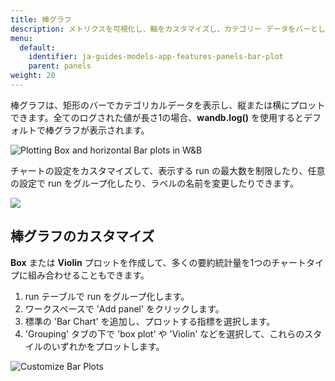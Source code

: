 ```yaml
---
title: 棒グラフ
description: メトリクスを可視化し、軸をカスタマイズし、カテゴリー データをバーとして比較します。
menu:
  default:
    identifier: ja-guides-models-app-features-panels-bar-plot
    parent: panels
weight: 20
---
```


棒グラフは、矩形のバーでカテゴリカルデータを表示し、縦または横にプロットできます。全てのログされた値が長さ1の場合、**wandb.log()** を使用するとデフォルトで棒グラフが表示されます。

<Frame>
    <img src="/images/app_ui/bar_plot.png" alt="Plotting Box and horizontal Bar plots in W&B"  />
</Frame>

チャートの設定をカスタマイズして、表示する run の最大数を制限したり、任意の設定で run をグループ化したり、ラベルの名前を変更したりできます。

<Frame>
    <img src="/images/app_ui/bar_plot_custom.png"  />
</Frame>

## 棒グラフのカスタマイズ

**Box** または **Violin** プロットを作成して、多くの要約統計量を1つのチャートタイプに組み合わせることもできます。

1. run テーブルで run をグループ化します。
2. ワークスペースで 'Add panel' をクリックします。
3. 標準の 'Bar Chart' を追加し、プロットする指標を選択します。
4. 'Grouping' タブの下で 'box plot' や 'Violin' などを選択して、これらのスタイルのいずれかをプロットします。

<Frame>
    <img src="/images/app_ui/bar_plots.gif" alt="Customize Bar Plots"  />
</Frame>